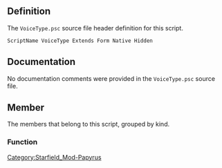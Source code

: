 {{Script_Object_Summary
| title = VoiceType
| name = [[SFM:Script-VoiceType|VoiceType]]
| extends = [[SFM:Script-Form|Form]] → [[SFM:Script-ScriptObject|ScriptObject]]
| flags = Native, Hidden
}}


== Definition ==
The <code>VoiceType.psc</code> source file header definition for this script.

<source lang="papyrus">
ScriptName VoiceType Extends Form Native Hidden
</source>


== Documentation ==
No documentation comments were provided in the <code>VoiceType.psc</code> source file.


== Member ==
The members that belong to this script, grouped by kind.

=== Function ===
{{Script_Object_Member_Summary
| title = GetSex
| script = [[SFM:Script-VoiceType|VoiceType]]
| name = [[SFM:Script-VoiceType/GetSex|GetSex]]
| kind = Function
| flags = Native
| returns = int
| documentation = returns the gender of the voice type. -1 = None, 0 = Male, 1 = Female
}}


[[Category:Starfield_Mod-Papyrus]]
